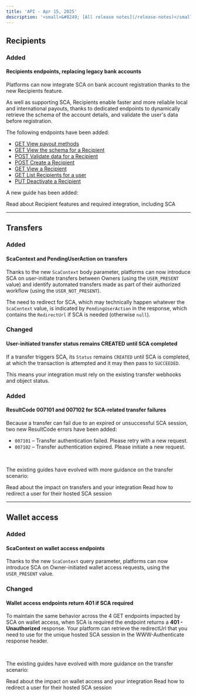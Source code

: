 ```yaml
---
title: 'API - Apr 15, 2025'  
description: '<small>&#8249; [All release notes](/release-notes)</small>'  
---
```



## Recipients

### <span class="pill pill-green">Added</span>
#### Recipients endpoints, replacing legacy bank accounts

Platforms can now integrate SCA on bank account registration thanks to the new Recipients feature. 

As well as supporting SCA, Recipients enable faster and more reliable local and international payouts, thanks to dedicated endpoints to dynamically retrieve the schema of the account details, and validate the user's data before registration. 

The following endpoints have been added: 

- [GET View payout methods](/api-reference/recipients/view-payout-methods)
- [GET View the schema for a Recipient](/api-reference/recipients/view-recipient-schema)
- [POST Validate data for a Recipient](/api-reference/recipients/validate-recipient-data)
- [POST Create a Recipient](/api-reference/recipients/create-recipient)
- [GET View a Recipient](/api-reference/recipients/view-recipient)
- [GET List Recipients for a user](/api-reference/recipients/list-recipients-user)
- [PUT Deactivate a Recipient](/api-reference/recipients/deactivate-recipient)

A new guide has been added:

<CardGroup cols={2}>
<Card title="Recipients guide" href="/guides/sca/recipients">
Read about Recipient features and required integration, including SCA
</Card>
</CardGroup>

---

## Transfers

### <span class="pill pill-green">Added</span>
#### ScaContext and PendingUserAction on transfers

Thanks to the new `ScaContext` body parameter, platforms can now introduce SCA on user-initiate transfers between Owners (using the `USER_PRESENT` value) and identify automated transfers made as part of their authorized workflow (using the `USER_NOT_PRESENT`).

The need to redirect for SCA, which may technically happen whatever the `ScaContext` value, is indicated by `PendingUserAction` in the response, which contains the `RedirectUrl` if SCA is needed (otherwise `null`).

### <div class="pill pill-orange">Changed</div>
#### User-initiated transfer status remains CREATED until SCA completed

If a transfer triggers SCA, its `Status` remains `CREATED` until SCA is completed, at which the transaction is attempted and it may then pass to `SUCCEEDED`. 

This means your integration must rely on the existing transfer webhooks and object status.

### <div class="pill pill-green">Added</div>
#### ResultCode 007101 and 007102 for SCA-related transfer failures

Because a transfer can fail due to an expired or unsuccessful SCA session, two new ResultCode errors have been added:
- `007101` – Transfer authentication failed. Please retry with a new request.
- `007102` – Transfer authentication expired. Please initiate a new request.

<br/>

The existing guides have evolved with more guidance on the transfer scenario:

<CardGroup cols={2}>
<Card title="SCA on transfers" href="/guides/sca/transfers">
Read about the impact on transfers and your integration
</Card>
<Card title="SCA session" href="/guides/sca/transfers">
Read how to redirect a user for their hosted SCA session
</Card>
</CardGroup>

---

## Wallet access

### <div class="pill pill-green">Added</div>
#### ScaContext on wallet access endpoints

Thanks to the new `ScaContext` query parameter, platforms can now introduce SCA on Owner-initiated wallet access requests, using the `USER_PRESENT` value.

### <div class="pill pill-orange">Changed</div>
#### Wallet access endpoints return 401 if SCA required

To maintain the same behavior across the 4 GET endpoints impacted by SCA on wallet access, when SCA is required the endpoint returns a **401 - Unauthorized** response. Your platform can retrieve the redirectUrl that you need to use for the unique hosted SCA session in the WWW-Authenticate response header. 

<br/>

The existing guides have evolved with more guidance on the transfer scenario:

<CardGroup cols={2}>
<Card title="SCA on wallet access" href="/guides/sca/transfers">
Read about the impact on wallet access and your integration
</Card>
<Card title="SCA session" href="/guides/sca/transfers">
Read how to redirect a user for their hosted SCA session
</Card>
</CardGroup>
